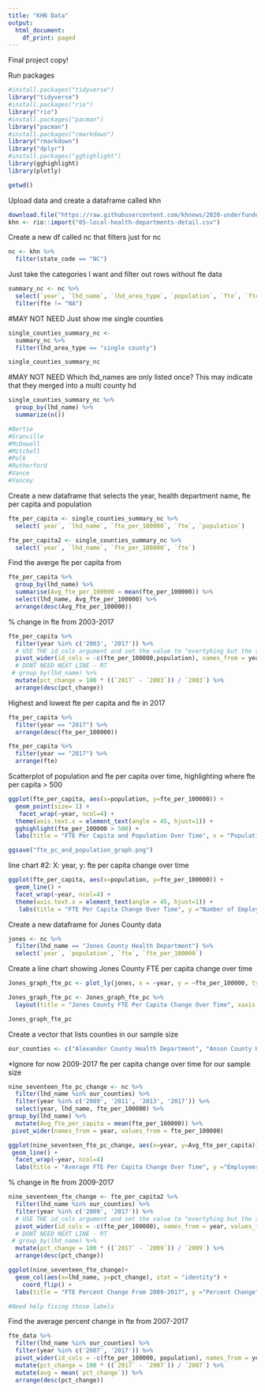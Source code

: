 ---
title: "KHN Data"
output:
  html_document:
    df_print: paged
---
Final project copy!

Run packages
```{r}
#install.packages("tidyverse")
library("tidyverse")
#install.packages("rio")
library("rio")
#install.packages("pacman")
library("pacman")
#install.packages("rmarkdown")
library("rmarkdown")
library("dplyr")
#install.packages("gghighlight")
library(gghighlight)
library(plotly)
```

```{r}
getwd()
```


Upload data and create a dataframe called khn
```{r}
download.file("https://raw.githubusercontent.com/khnews/2020-underfunded-under-threat-data/master/data/05-local-health-departments-detail.csv", "05-local-health-departments-detail.csv")
khn <- rio::import("05-local-health-departments-detail.csv")
```

Create a new df called nc that filters just for nc
```{r}
nc <- khn %>%
  filter(state_code == "NC")
```

Just take the categories I want and filter out rows without fte data
```{r}
summary_nc <- nc %>%
  select(`year`, `lhd_name`, `lhd_area_type`, `population`, `fte`, `fte_per_100000`, `population`) %>%
  filter(fte != "NA")
```

#MAY NOT NEED
Just show me single counties
```{r}
single_counties_summary_nc <-
  summary_nc %>%
  filter(lhd_area_type == "single county") 

single_counties_summary_nc
```

#MAY NOT NEED
Which lhd_names are only listed once? This may indicate that they merged into a multi county hd
```{r}
single_counties_summary_nc %>%
  group_by(lhd_name) %>%
  summarize(n()) 

#Bertie
#Granville
#McDowell
#Mitchell
#Polk
#Rutherford
#Vance
#Yancey
```

Create a new dataframe that selects the year, health department name, fte per capita and population
```{r}
fte_per_capita <- single_counties_summary_nc %>%
  select(`year`, `lhd_name`, `fte_per_100000`, `fte`, `population`)

fte_per_capita2 <- single_counties_summary_nc %>%
  select(`year`, `lhd_name`, `fte_per_100000`, `fte`)
```

Find the averge fte per capita from
```{r}
fte_per_capita %>%
  group_by(lhd_name) %>%
  summarise(Avg_fte_per_100000 = mean(fte_per_100000)) %>%
  select(lhd_name, Avg_fte_per_100000) %>%
  arrange(desc(Avg_fte_per_100000))
```

% change in fte from 2003-2017 
```{r}
fte_per_capita %>%
  filter(year %in% c('2003', '2017')) %>%
  # USE THE id_cols argument and set the value to "evertyhing but the set of columns that contains fte and population". This allows each row to be unique to the lhd_name rather than lhd_name + fte + population.
  pivot_wider(id_cols = -c(fte_per_100000,population), names_from = year, values_from = fte) %>%
  # DONT NEED NEXT LINE - RT
 # group_by(lhd_name) %>%
  mutate(pct_change = 100 * ((`2017` - `2003`)) / `2003`) %>%
  arrange(desc(pct_change))
```

Highest and lowest fte per capita and fte in 2017
```{r}
fte_per_capita %>%
  filter(year == "2017") %>%
  arrange(desc(fte_per_100000))

fte_per_capita %>%
  filter(year == "2017") %>%
  arrange(fte)
```

Scatterplot of population and fte per capita over time, highlighting where fte per capita > 500 
```{r}
ggplot(fte_per_capita, aes(x=population, y=fte_per_100000)) + 
  geom_point(size= 1) +
   facet_wrap(~year, ncol=4) +
  theme(axis.text.x = element_text(angle = 45, hjust=1)) +
  gghighlight(fte_per_100000 > 500) +
  labs(title = "FTE Per Capita and Population Over Time", x = "Population", y = "Employees Per Capita")
```
```{r}
ggsave("fte_pc_and_population_graph.png")
```

line chart #2: X: year, y: fte per capita change over time
```{r}
ggplot(fte_per_capita, aes(x=population, y=fte_per_100000)) + 
  geom_line() +
  facet_wrap(~year, ncol=4) +
  theme(axis.text.x = element_text(angle = 45, hjust=1)) +
   labs(title = "FTE Per Capita Change Over Time", y ="Number of Employees", x = "Population")
```

Create a new dataframe for Jones County data
```{r}
jones <- nc %>%
  filter(lhd_name == "Jones County Health Department") %>%
  select(`year`, `population`, `fte`, `fte_per_100000`)
```

Create a line chart showing Jones County FTE per capita change over time
```{r}
Jones_graph_fte_pc <- plot_ly(jones, x = ~year, y = ~fte_per_100000, type = 'scatter', mode = 'lines')

Jones_graph_fte_pc <- Jones_graph_fte_pc %>%
  layout(title = "Jones County FTE Per Capita Change Over Time", xaxis = list(title = "Year"), yaxis = list(title = "FTE Per Capita"))

Jones_graph_fte_pc
```

Create a vector that lists counties in our sample size
```{r}
our_counties <- c("Alexander County Health Department", "Anson County Health Department", "Public Health Authority Cabarrus County", "Carteret County Health Department", "Catawba County Health Department", "Cleveland County Health Department", "Dare County Health Department", "Swain County Health Department", "Yadkin County Health Department", "Wayne County Health Department", "Granville-Vance District Health Department", "Greene County Health Department", "Montgomery County Health Department", "Pender County Health Department", "Person County Health Department", "Rowan County Health Department", "Harnett County Health Department", "Madison County Health Department", "Guilford County Department of Public Health", "Henderson County Health Department", "Iredell County Health Department", "Johnston County Health Department", "Lincoln County Health Department", "Pitt County Public Health Center", "Halifax County Department of Health", "Jones County Health Department", "Lenoir County Health Department", "Gaston County Health Department", "Hyde County Health Department", "Mecklenburg County Health Department",  "Rockingham County Health Department", "Chatham County Public Health Department", "Onslow County Health Department", "Franklin County Health Department", "Forsyth County Department of Public Health", "Orange County Health Department", "Brunswick County Health Department", "Richmond County Health Department", "Craven County Health Department", "Jackson County Department of Public Health", "Transylvania County Health Department", "Toe River District", "Union County Health Department", "Lee County Health Department", "Burke County Health Department", "Moore County Health Department", "Stanly County Health Department", "Surry County Health and Nutrition Center", "Wilkes County Health Department", "Martin Tyrell Washington District", "Wake County Human Services")
```


*Ignore for now
2009-2017 fte per capita change over time for our sample size
```{r}
nine_seventeen_fte_pc_change <- nc %>%
  filter(lhd_name %in% our_counties) %>%
  filter(year %in% c('2009', '2011', '2013', '2017')) %>%
  select(year, lhd_name, fte_per_100000) %>%
group_by(lhd_name) %>%
  mutate(Avg_fte_per_capita = mean(fte_per_100000)) %>% 
 pivot_wider(names_from = year, values_from = fte_per_100000) 

ggplot(nine_seventeen_fte_pc_change, aes(x=year, y=Avg_fte_per_capita)) + 
 geom_line() +
  facet_wrap(~year, ncol=4)
  labs(title = "Average FTE Per Capita Change Over Time", y ="Employees Per Capita", x = "Year")
```


% change in fte from 2009-2017 
```{r}
nine_seventeen_fte_change <- fte_per_capita2 %>%
  filter(lhd_name %in% our_counties) %>%
  filter(year %in% c('2009', '2017')) %>%
  # USE THE id_cols argument and set the value to "evertyhing but the set of columns that contains fte and population". This allows each row to be unique to the lhd_name rather than lhd_name + fte + population.
  pivot_wider(id_cols = -c(fte_per_100000), names_from = year, values_from = fte) %>%
  # DONT NEED NEXT LINE - RT
 # group_by(lhd_name) %>%
  mutate(pct_change = 100 * ((`2017` - `2009`)) / `2009`) %>%
  arrange(desc(pct_change))

ggplot(nine_seventeen_fte_change)+
  geom_col(aes(x=lhd_name, y=pct_change), stat = "identity") +
    coord_flip() +
  labs(title = "FTE Percent Change From 2009-2017", y ="Percent Change", x = "Health Department")

#Need help fixing those labels
```

Find the average percent change in fte from 2007-2017
```{r}
fte_data %>%
  filter(lhd_name %in% our_counties) %>%
  filter(year %in% c('2007', '2017')) %>%
  pivot_wider(id_cols = -c(fte_per_100000, population), names_from = year, values_from = fte) %>%
  mutate(pct_change = 100 * ((`2017` - `2007`)) / `2007`) %>%
  mutate(avg = mean(`pct_change`)) %>%
  arrange(desc(pct_change))
```

